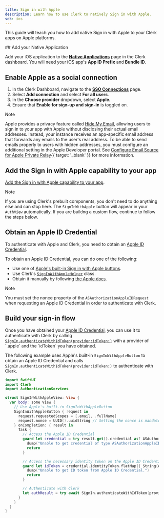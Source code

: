 ```yaml
---
title: Sign in with Apple
description: Learn how to use Clerk to natively Sign in with Apple.
sdk: ios
---
```


This guide will teach you how to add native Sign in with Apple to your Clerk apps on Apple platforms.

<Steps>
  ## Add your Native Application

  Add your iOS application to the [**Native Applications**](https://dashboard.clerk.com/last-active?path=/native-applications) page in the Clerk dashboard. You will need your iOS app's **App ID Prefix** and **Bundle ID**.

  ## Enable Apple as a social connection

  1. In the Clerk Dashboard, navigate to the [**SSO Connections**](https://dashboard.clerk.com/last-active?path=user-authentication/sso-connections) page.
  1. Select **Add connection** and select **For all users**.
  1. In the **Choose provider** dropdown, select **Apple**.
  1. Ensure that **Enable for sign-up and sign-in** is toggled on.

  > [!NOTE]
  > Apple provides a privacy feature called [Hide My Email](https://support.apple.com/en-us/HT210425#hideemail), allowing users to sign in to your app with Apple without disclosing their actual email addresses. Instead, your instance receives an app-specific email address that forwards any emails to the user's real address. To be able to send emails properly to users with hidden addresses, you must configure an additional setting in the Apple Developer portal. See [Configure Email Source for Apple Private Relay](/docs/guides/configure/auth-strategies/social-connections/apple#configure-email-source-for-apple-private-relay){{ target: '_blank' }} for more information.

  ## Add the Sign in with Apple capability to your app

  [Add the Sign in with Apple capability to your app](https://developer.apple.com/documentation/xcode/configuring-sign-in-with-apple#Add-the-Sign-in-with-Apple-capability-to-your-app).

  > [!NOTE]
  > If you are using Clerk's prebuilt components, you don't need to do anything else and can stop here. The `SignInWithApple` button will appear in your `AuthView` automatically.
  > If you are buildng a custom flow, continue to follow the steps below.

  ## Obtain an Apple ID Credential

  To authenticate with Apple and Clerk, you need to obtain an [Apple ID Credential](https://developer.apple.com/documentation/authenticationservices/asauthorizationappleidcredential).

  To obtain an Apple ID Credential, you can do one of the following:

  - Use one of [Apple's built-in Sign in with Apple buttons](https://developer.apple.com/documentation/signinwithapple/displaying-sign-in-with-apple-buttons-in-your-app).
  - Use Clerk's [`SignInWithAppleHelper`](https://swiftpackageindex.com/clerk/clerk-ios/main/documentation/clerk/signinwithapplehelper) class.
  - Obtain it manually by following [the Apple docs](https://developer.apple.com/documentation/signinwithapple).

  > [!NOTE]
  > You must set the nonce property of the `ASAuthorizationAppleIDRequest` when requesting an Apple ID Credential in order to authenticate with Clerk.

  ## Build your sign-in flow

  Once you have obtained your [Apple ID Credential](https://developer.apple.com/documentation/authenticationservices/asauthorizationappleidcredential), you can use it to authenticate with Clerk by calling [`SignIn.authenticateWithIdToken(provider:idToken:)`](https://swiftpackageindex.com/clerk/clerk-ios/main/documentation/clerk/signin/authenticatewithidtoken\(provider:idtoken:\)) with a provider of `.apple` and the `idToken` you have obtained.

  The following example uses Apple's built-in `SignInWithAppleButton` to obtain an Apple ID Credential and calls `SignIn.authenticateWithIdToken(provider:idToken:)` to authenticate with Clerk.

  ```swift {{ filename: 'SignInWithAppleView.swift' }}
  import SwiftUI
  import Clerk
  import AuthenticationServices

  struct SignInWithAppleView: View {
    var body: some View {
      // Use Apple's built-in SignInWithAppleButton
      SignInWithAppleButton { request in
        request.requestedScopes = [.email, .fullName]
        request.nonce = UUID().uuidString // Setting the nonce is mandatory
      } onCompletion: { result in
        Task {
          // Access the Apple ID Credential
          guard let credential = try result.get().credential as? ASAuthorizationAppleIDCredential else {
            dump("Unable to get credential of type ASAuthorizationAppleIDCredential")
            return
          }

          // Access the necessary identity token on the Apple ID Credential
          guard let idToken = credential.identityToken.flatMap({ String(data: $0, encoding: .utf8) }) else {
            dump("Unable to get ID token from Apple ID Credential.")
            return
          }

          // Authenticate with Clerk
          let authResult = try await SignIn.authenticateWithIdToken(provider: .apple, idToken: idToken)
        }
      }
    }
  }
  ```
</Steps>
